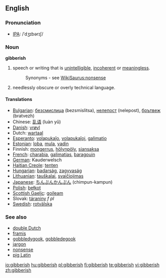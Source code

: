 ==English==

===Pronunciation===
*[[IPA]]: /ˈdʒɪbərɪʃ/

===Noun===
'''gibberish'''

# speech or writing that is [[unintelligible]], [[incoherent]] or [[meaningless]].
#:Synonyms - see [[WikiSaurus:nonsense]]
# needlessly obscure or overly technical language.

====Translations====
*[[Bulgarian]]: [[безсмислица]] (bezsmislitsa), [[нелепост]] (nelepost), [[брътвеж]] (bratvezh)
*Chinese: [[乱语]] (luàn yǔ)
*[[Danish]]: [[vrøvl]]
*Dutch: [[wartaal]] {{f}}
*[[Esperanto]]: [[volapukaĵo]], [[volapukaĵoj]], [[galimatio]]
*[[Estonian]]: [[loba]], [[mula]], [[vadin]]
*Finnish: [[mongerrus]], [[hölynpöly]], [[siansaksa]]
*[[French]]: [[charabia]], [[galimatias]], [[baragouin]]
*[[German]]: Kauderwelsch {{n}}
*[[Haitian Creole]]: [[tenten]]
*[[Hungarian]]: [[badarság]], [[zagyvaság]]
*[[Lithuanian]]: [[tauškalai]], [[svaičiojimas]]
*[[Japanese]]: [[ちんぷんかんぷん]] (chimpun-kampun)
*[[Polish]]: [[bełkot]] 
*[[Scottish Gaelic]]: [[goileam]] {{m}}
*Slovak: [[táraniny]] ''f pl''
*[[Swedish]]: [[rotvälska]]

===See also===
*[[double Dutch]]
*[[Framis|framis]]
*[[gobbledygook]], [[gobbledegook]]
*[[jargon]]
*[[nonsense]]
*[[pig Latin]]

[[io:gibberish]]
[[hu:gibberish]]
[[pl:gibberish]]
[[fi:gibberish]]
[[te:gibberish]]
[[vi:gibberish]]
[[zh:gibberish]]
